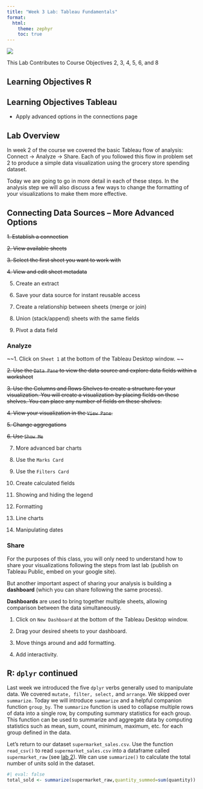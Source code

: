 ```yaml
---
title: "Week 3 Lab: Tableau Fundamentals"
format: 
  html:
    theme: zephyr
    toc: true
---
```


![](figs/shopping.webp)

This Lab Contributes to Course Objectives 2, 3, 4, 5, 6, and 8

## Learning Objectives R


## Learning Objectives Tableau 

-  Apply advanced options in the connections page



## Lab Overview

In week 2 of the course we covered the basic Tableau flow of analysis: Connect -> Analyze -> Share. Each of you followed this flow in problem set 2 to produce a simple data visualization using the grocery store spending dataset. 

Today we are going to go in more detail in each of these steps. In the analysis step we will also discuss a few ways to change the formatting of your visualizations to make them more effective.

## Connecting Data Sources -- More Advanced Options

~~1.  Establish a connection~~

~~2.  View available sheets~~

~~3.  Select the first sheet you want to work with~~

~~4.  View and edit sheet metadata~~

5.  Create an extract

6.  Save your data source for instant reusable access

7.  Create a relationship between sheets (merge or join)

8.  Union (stack/append) sheets with the same fields

9.  Pivot a data field

### Analyze

~~1.  Click on `Sheet 1` at the bottom of the Tableau Desktop window. ~~

~~2.  Use the `Data Pane` to view the data source and explore data fields within a worksheet~~

~~3.  Use the Columns and Rows Shelves to create a structure for your visualization. You will create a visualization by placing fields on these shelves. You can place any number of fields on these shelves.~~

~~4.  View your visualization in the `View Pane`.~~

~~5.  Change aggregations~~

~~6.  Use `Show Me`~~

7.  More advanced bar charts

8.  Use the `Marks Card`

9.  Use the `Filters Card`

10.  Create calculated fields

11.  Showing and hiding the legend

12.  Formatting

13.  Line charts

14.  Manipulating dates

### Share

For the purposes of this class, you will only need to understand how to share your visualizations following the steps from last lab (publish on Tableau Public, embed on your google site). 

But another important aspect of sharing your analysis is building a **dashboard** (which you can share following the same process).

**Dashboards** are used to bring together multiple sheets, allowing comparison between the data simultaneously.

1.  Click on `New Dashboard` at the bottom of the Tableau Desktop window. 

2.  Drag your desired sheets to your dashboard.

3.  Move things around and add formatting.

4.  Add interactivity. 

## R: `dplyr` continued

Last week we introduced the five `dplyr` verbs generally used to manipulate data.  We covered `mutate, filter, select,` and `arrange`.  We skipped over `summarize`.  Today we will introduce `summarize` and a helpful companion function `group_by`.  The `summarize` function is used to collapse multiple rows of data into a single row, by computing summary statistics for each group. This function can be used to summarize and aggregate data by computing statistics such as mean, sum, count, minimum, maximum, etc. for each group defined in the data. 

Let's return to our dataset `supermarket_sales.csv`.  Use the function `read_csv()` to read `supermarket_sales.csv` into a dataframe called `supermarket_raw` (see [lab 2](../week_02/lab_00_week_02.html#read-the-data-into-r)). We can use `summarize()` to calculate the total number of units sold in the dataset.   

```r
#| eval: false
total_sold <- summarize(supermarket_raw,quantity_summed=sum(quantity)) 


```

